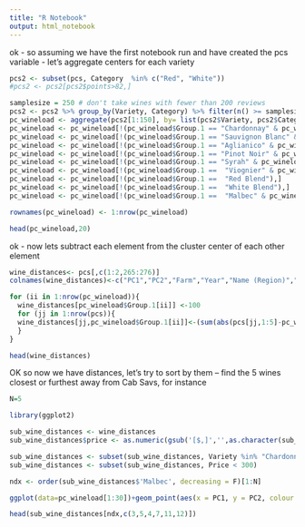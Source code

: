 ```yaml
---
title: "R Notebook"
output: html_notebook
---
```


ok - so assuming we have the first notebook run and have created the pcs variable - let's aggregate centers for each variety

```r
pcs2 <- subset(pcs, Category  %in% c("Red", "White"))
#pcs2 <- pcs2[pcs2$points>82,]

samplesize = 250 # don't take wines with fewer than 200 reviews
pcs2 <- pcs2 %>% group_by(Variety, Category) %>% filter(n() >= samplesize) %>% ungroup() %>% as.data.frame()
pc_wineload <- aggregate(pcs2[1:150], by= list(pcs2$Variety, pcs2$Category), FUN = mean)
pc_wineload <- pc_wineload[!(pc_wineload$Group.1 == "Chardonnay" & pc_wineload$Group.2 == "Red"),]
pc_wineload <- pc_wineload[!(pc_wineload$Group.1 == "Sauvignon Blanc" & pc_wineload$Group.2 == "Red"),]
pc_wineload <- pc_wineload[!(pc_wineload$Group.1 == "Aglianico" & pc_wineload$Group.2 == "White"),]
pc_wineload <- pc_wineload[!(pc_wineload$Group.1 == "Pinot Noir" & pc_wineload$Group.2 == "White"),]
pc_wineload <- pc_wineload[!(pc_wineload$Group.1 == "Syrah" & pc_wineload$Group.2 == "White"),]
pc_wineload <- pc_wineload[!(pc_wineload$Group.1 ==  "Viognier" & pc_wineload$Group.2 == "Red"),]
pc_wineload <- pc_wineload[!(pc_wineload$Group.1 ==  "Red Blend"),]
pc_wineload <- pc_wineload[!(pc_wineload$Group.1 ==  "White Blend"),]
pc_wineload <- pc_wineload[!(pc_wineload$Group.1 ==  "Malbec" & pc_wineload$Group.2 == "White"),]

rownames(pc_wineload) <- 1:nrow(pc_wineload)

head(pc_wineload,20)

```

ok - now lets subtract each element from the cluster center of each other element

```r

wine_distances<- pcs[,c(1:2,265:276)]
colnames(wine_distances)<-c("PC1","PC2","Farm","Year","Name (Region)","Points","Price","Review","Rating","Review Date","Alc %","Variety","Category","Reviewer")

for (ii in 1:nrow(pc_wineload)){
  wine_distances[pc_wineload$Group.1[ii]] <-100
  for (jj in 1:nrow(pcs)){
  wine_distances[jj,pc_wineload$Group.1[ii]]<-(sum(abs(pcs[jj,1:5]-pc_wineload[ii,3:7]))) # cityblock distance
  }
}

head(wine_distances)
```

OK so now we have distances, let's try to sort by them -- find the 5 wines closest or furthest away from Cab Savs, for instance

```r
N=5

library(ggplot2)

sub_wine_distances <- wine_distances
sub_wine_distances$price <- as.numeric(gsub('[$,]','',as.character(sub_wine_distances$Price)))

sub_wine_distances <- subset(sub_wine_distances, Variety %in% "Chardonnay")
sub_wine_distances <- subset(sub_wine_distances, Price < 300)

ndx <- order(sub_wine_distances$'Malbec', decreasing = F)[1:N]

ggplot(data=pc_wineload[1:30])+geom_point(aes(x = PC1, y = PC2, colour = Group.2))+geom_point(data=sub_wine_distances[ndx,], aes(x = PC1, y = PC2, colour = 'Selected Wines'))

head(sub_wine_distances[ndx,c(3,5,4,7,11,12)])


```